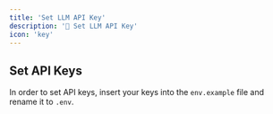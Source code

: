 ```yaml
---
title: 'Set LLM API Key'
description: '🔑 Set LLM API Key'
icon: 'key'
---
```



## Set API Keys

In order to set API keys, insert your keys into the `env.example` file and rename it to `.env`.
